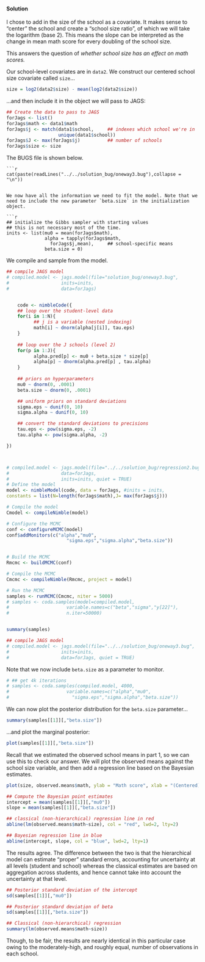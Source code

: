 
#### Solution

I chose to add in the size of the school as a covariate. It makes sense to "center" the school and create a "school size ratio", of which we will take the logarithm (base 2). This means the slope can be interpreted as the change in mean math score for every doubling of the 
school size.

This answers the question of *whether school size has an effect on math scores.*

Our school-level covariates are in `data2`. We construct our centered school size covariate called `size`...

```r
size = log2(data2$size) - mean(log2(data2$size))
```

...and then include it in the object we will pass to JAGS:

```r
## Create the data to pass to JAGS
forJags <- list()
forJags$math <- data1$math
forJags$j <- match(data1$school,     ## indexes which school we're in
                   unique(data1$school))
forJags$J <- max(forJags$j)          ## number of schools
forJags$size <- size
```

The BUGS file is shown below.
```
```r
cat(paste(readLines("../../solution_bug/oneway3.bug"),collapse = "\n"))
```
```

We now have all the information we need to fit the model. Note that we need to include the new parameter `beta.size` in the initialization object.

```r
## initialize the Gibbs sampler with starting values
## this is not necessary most of the time.
inits <- list(mu0 = mean(forJags$math),
              alpha = tapply(forJags$math,
                forJags$j,mean),     ## school-specific means
              beta.size = 0)
```

We compile and sample from the model.

```r
## compile JAGS model
# compiled.model <- jags.model(file="solution_bug/oneway3.bug",
#                   inits=inits,
#                   data=forJags)


	code <- nimbleCode({
	## loop over the student-level data
	for(i in 1:N){
	      ## j is a variable (nested indexing)
	      math[i] ~ dnorm(alpha[j[i]], tau.eps)
	}
	
	## loop over the J schools (level 2)
	for(p in 1:J){
	      alpha.pred[p] <- mu0 + beta.size * size[p]
	      alpha[p] ~ dnorm(alpha.pred[p] , tau.alpha)
	}
	
	## priors on hyperparameters
	mu0 ~ dnorm(0, .0001)
	beta.size ~ dnorm(0, .0001)

	## uniform priors on standard deviations
	sigma.eps ~ dunif(0, 10)
	sigma.alpha ~ dunif(0, 10)

	## convert the standard deviations to precisions	 
	tau.eps <- pow(sigma.eps, -2)
	tau.alpha <- pow(sigma.alpha, -2)

})



# compiled.model <- jags.model(file="../../solution_bug/regression2.bug",
#                   data=forJags,
#                   inits=inits, quiet = TRUE)
# Define the model
model <- nimbleModel(code, data = forJags, #inits = inits,
constants = list(N=length(forJags$math),J= max(forJags$j)))

# Compile the model
Cmodel <- compileNimble(model)

# Configure the MCMC
conf <- configureMCMC(model)
conf$addMonitors(c("alpha","mu0",
                      "sigma.eps","sigma.alpha","beta.size"))


# Build the MCMC
Rmcmc <- buildMCMC(conf)

# Compile the MCMC
Cmcmc <- compileNimble(Rmcmc, project = model)

# Run the MCMC
samples <- runMCMC(Cmcmc, niter = 5000)
# samples <- coda.samples(model=compiled.model,
#                     variable.names=c("beta","sigma","y[22]"),
#                     n.iter=50000)


summary(samples)
```

```r
## compile JAGS model
# compiled.model <- jags.model(file="../../solution_bug/oneway3.bug",
#                   inits=inits,
#                   data=forJags, quiet = TRUE)
```

Note that we now include `beta.size` as a parameter to monitor.

```r
# ## get 4k iterations
# samples <- coda.samples(compiled.model, 4000,
#                     variable.names=c("alpha","mu0",
#                       "sigma.eps","sigma.alpha","beta.size"))
```

We can now plot the posterior distribution for the `beta.size` parameter...

```r
summary(samples[[1]][,"beta.size"])
```

...and plot the marginal posterior:

```r
plot(samples[[1]][,"beta.size"])
```


Recall that we estimated the observed school means in part 1, so we can use this to check our answer. We will plot the observed means against the school size variable, and then add a regression line based on the Bayesian estimates.

```r
plot(size, observed.means$math, ylab = "Math score", xlab = "(Centered) log size", pch = 19, col = rgb(0,0,0,.3))

## Compute the Bayesian point estimates
intercept = mean(samples[[1]][,"mu0"])
slope = mean(samples[[1]][,"beta.size"])

## classical (non-hierarchical) regression line in red
abline(lm(observed.means$math~size), col = "red", lwd=2, lty=2)

## Bayesian regression line in blue
abline(intercept, slope, col = "blue", lwd=2, lty=1)

```

The results agree. The difference between the two is that the hierarchical model can estimate "proper" standard errors, accounting for uncertainty at all levels (student and school) whereas the classical estimates are based on aggregation across students, and hence cannot take into account the uncertainty at that level.

```r
## Posterior standard deviation of the intercept
sd(samples[[1]][,"mu0"])

## Posterior standard deviation of beta
sd(samples[[1]][,"beta.size"])

## Classical (non-hierarchical) regression 
summary(lm(observed.means$math~size))
```

Though, to be fair, the results are nearly identical in this particular case owing to the moderately-high, and roughly equal, number of observations in each school. 
